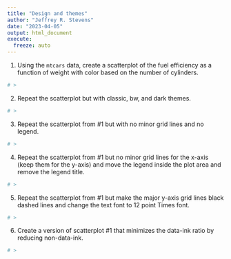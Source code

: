 ```yaml
---
title: "Design and themes"
author: "Jeffrey R. Stevens"
date: "2023-04-05"
output: html_document
execute:
  freeze: auto
---
```



1. Using the `mtcars` data, create a scatterplot of the fuel efficiency as a function of weight with color based on the number of cylinders.

```r
# >
```

2. Repeat the scatterplot but with classic, bw, and dark themes.

```r
# >
```

3. Repeat the scatterplot from #1 but with no minor grid lines and no legend.

```r
# >
```

4. Repeat the scatterplot from #1 but no minor grid lines for the x-axis (keep them for the y-axis) and move the legend inside the plot area and remove the legend title.

```r
# >
```

5. Repeat the scatterplot from #1 but make the major y-axis grid lines black dashed lines and change the text font to 12 point Times font.

```r
# >
```

6. Create a version of scatterplot #1 that minimizes the data-ink ratio by reducing non-data-ink.

```r
# >
```

